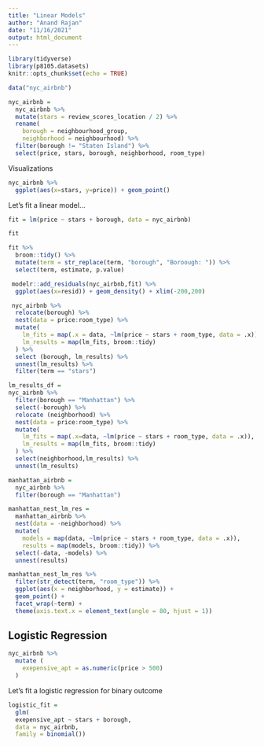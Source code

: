 ```yaml
---
title: "Linear Models"
author: "Anand Rajan"
date: "11/16/2021"
output: html_document
---
```


```r
library(tidyverse)
library(p8105.datasets)
knitr::opts_chunk$set(echo = TRUE)
```

```r
data("nyc_airbnb")

nyc_airbnb = 
  nyc_airbnb %>% 
  mutate(stars = review_scores_location / 2) %>% 
  rename(
    borough = neighbourhood_group,
    neighborhood = neighbourhood) %>% 
  filter(borough != "Staten Island") %>% 
  select(price, stars, borough, neighborhood, room_type)
```


Visualizations

```r
nyc_airbnb %>% 
  ggplot(aes(x=stars, y=price)) + geom_point()
```

Let's fit a linear model...

```r
fit = lm(price ~ stars + borough, data = nyc_airbnb)

fit
```

```r
fit %>% 
  broom::tidy() %>% 
  mutate(term = str_replace(term, "borough", "Boroough: ")) %>% 
  select(term, estimate, p.value)
```

```r
 modelr::add_residuals(nyc_airbnb,fit) %>% 
  ggplot(aes(x=resid)) + geom_density() + xlim(-200,200)
```

```r
 nyc_airbnb %>% 
  relocate(borough) %>% 
  nest(data = price:room_type) %>% 
  mutate(
    lm_fits = map(.x = data, ~lm(price ~ stars + room_type, data = .x)), 
    lm_results = map(lm_fits, broom::tidy)
  ) %>% 
  select (borough, lm_results) %>% 
  unnest(lm_results) %>% 
  filter(term == "stars")
```


```r
lm_results_df =
nyc_airbnb %>% 
  filter(borough == "Manhattan") %>% 
  select(-borough) %>% 
  relocate (neighborhood) %>% 
  nest(data = price:room_type) %>% 
  mutate(
    lm_fits = map(.x=data, ~lm(price ~ stars + room_type, data = .x)), 
    lm_results = map(lm_fits, broom::tidy)
  ) %>%  
  select(neighborhood,lm_results) %>% 
  unnest(lm_results)
```


```r
manhattan_airbnb =
  nyc_airbnb %>% 
  filter(borough == "Manhattan")

manhattan_nest_lm_res =
  manhattan_airbnb %>% 
  nest(data = -neighborhood) %>% 
  mutate(
    models = map(data, ~lm(price ~ stars + room_type, data = .x)),
    results = map(models, broom::tidy)) %>% 
  select(-data, -models) %>% 
  unnest(results)

manhattan_nest_lm_res %>% 
  filter(str_detect(term, "room_type")) %>% 
  ggplot(aes(x = neighborhood, y = estimate)) + 
  geom_point() + 
  facet_wrap(~term) + 
  theme(axis.text.x = element_text(angle = 80, hjust = 1))
```

## Logistic Regression
 
```r
nyc_airbnb %>% 
  mutate (
    exepensive_apt = as.numeric(price > 500)
  )
```

Let's fit a logistic regression for binary outcome

```r
logistic_fit =
  glm(
  exepensive_apt ~ stars + borough, 
  data = nyc_airbnb,
  family = binomial())
```

